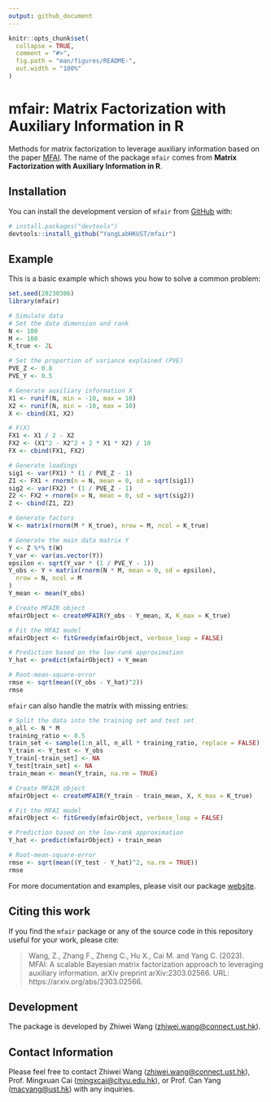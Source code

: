 ```yaml
---
output: github_document
---
```


<!-- README.md is generated from README.Rmd. Please edit that file -->

```r
knitr::opts_chunk$set(
  collapse = TRUE,
  comment = "#>",
  fig.path = "man/figures/README-",
  out.width = "100%"
)
```

# mfair: Matrix Factorization with Auxiliary Information in R

<!-- badges: start -->
<!-- badges: end -->

Methods for matrix factorization to leverage auxiliary information based on the paper [MFAI](https://arxiv.org/abs/2303.02566).
The name of the package `mfair` comes from **Matrix Factorization with Auxiliary Information in R**.

## Installation

You can install the development version of `mfair` from [GitHub](https://github.com/) with:

``` r
# install.packages("devtools")
devtools::install_github("YangLabHKUST/mfair")
```

## Example

This is a basic example which shows you how to solve a common problem:

```r
set.seed(20230306)
library(mfair)

# Simulate data
# Set the data dimension and rank
N <- 100
M <- 100
K_true <- 2L

# Set the proportion of variance explained (PVE)
PVE_Z <- 0.8
PVE_Y <- 0.5

# Generate auxiliary information X
X1 <- runif(N, min = -10, max = 10)
X2 <- runif(N, min = -10, max = 10)
X <- cbind(X1, X2)

# F(X)
FX1 <- X1 / 2 - X2
FX2 <- (X1^2 - X2^2 + 2 * X1 * X2) / 10
FX <- cbind(FX1, FX2)

# Generate loadings
sig1 <- var(FX1) * (1 / PVE_Z - 1)
Z1 <- FX1 + rnorm(n = N, mean = 0, sd = sqrt(sig1))
sig2 <- var(FX2) * (1 / PVE_Z - 1)
Z2 <- FX2 + rnorm(n = N, mean = 0, sd = sqrt(sig2))
Z <- cbind(Z1, Z2)

# Generate factors
W <- matrix(rnorm(M * K_true), nrow = M, ncol = K_true)

# Generate the main data matrix Y
Y <- Z %*% t(W)
Y_var <- var(as.vector(Y))
epsilon <- sqrt(Y_var * (1 / PVE_Y - 1))
Y_obs <- Y + matrix(rnorm(N * M, mean = 0, sd = epsilon),
  nrow = N, ncol = M
)
Y_mean <- mean(Y_obs)

# Create MFAIR object
mfairObject <- createMFAIR(Y_obs - Y_mean, X, K_max = K_true)

# Fit the MFAI model
mfairObject <- fitGreedy(mfairObject, verbose_loop = FALSE)

# Prediction based on the low-rank approximation
Y_hat <- predict(mfairObject) + Y_mean

# Root-mean-square-error
rmse <- sqrt(mean((Y_obs - Y_hat)^2))
rmse
```

`mfair` can also handle the matrix with missing entries:
```r
# Split the data into the training set and test set
n_all <- N * M
training_ratio <- 0.5
train_set <- sample(1:n_all, n_all * training_ratio, replace = FALSE)
Y_train <- Y_test <- Y_obs
Y_train[-train_set] <- NA
Y_test[train_set] <- NA
train_mean <- mean(Y_train, na.rm = TRUE)

# Create MFAIR object
mfairObject <- createMFAIR(Y_train - train_mean, X, K_max = K_true)

# Fit the MFAI model
mfairObject <- fitGreedy(mfairObject, verbose_loop = FALSE)

# Prediction based on the low-rank approximation
Y_hat <- predict(mfairObject) + train_mean

# Root-mean-square-error
rmse <- sqrt(mean((Y_test - Y_hat)^2, na.rm = TRUE))
rmse
```

For more documentation and examples, please visit our package [website](https://yanglabhkust.github.io/mfair/).


## Citing this work

If you find the `mfair` package or any of the source code in this repository useful for your work, please cite:

> Wang, Z., Zhang F., Zheng C., Hu X., Cai M. and Yang C. (2023). MFAI: A scalable Bayesian matrix factorization approach to leveraging auxiliary information. arXiv preprint arXiv:2303.02566. URL: https://arxiv.org/abs/2303.02566.

## Development

The package is developed by Zhiwei Wang (<zhiwei.wang@connect.ust.hk>).

## Contact Information

Please feel free to contact Zhiwei Wang (<zhiwei.wang@connect.ust.hk>), Prof. Mingxuan Cai (<mingxcai@cityu.edu.hk>), or Prof. Can Yang (<macyang@ust.hk>) with any inquiries.
